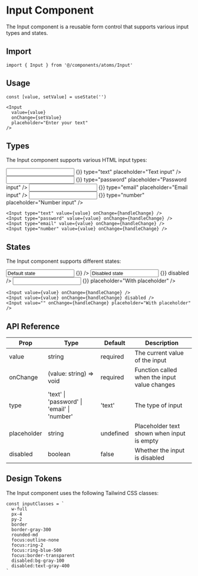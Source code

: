 # Input Component

The Input component is a reusable form control that supports various input types and states.

## Import

```tsx
import { Input } from '@/components/atoms/Input'
```

## Usage

```tsx
const [value, setValue] = useState('')

<Input
  value={value}
  onChange={setValue}
  placeholder="Enter your text"
/>
```

## Types

The Input component supports various HTML input types:

<div className="space-y-4 mb-6">
  <Input value="" onChange={() => {}} type="text" placeholder="Text input" />
  <Input value="" onChange={() => {}} type="password" placeholder="Password input" />
  <Input value="" onChange={() => {}} type="email" placeholder="Email input" />
  <Input value="" onChange={() => {}} type="number" placeholder="Number input" />
</div>

```tsx
<Input type="text" value={value} onChange={handleChange} />
<Input type="password" value={value} onChange={handleChange} />
<Input type="email" value={value} onChange={handleChange} />
<Input type="number" value={value} onChange={handleChange} />
```

## States

The Input component supports different states:

<div className="space-y-4 mb-6">
  <Input value="Default state" onChange={() => {}} />
  <Input value="Disabled state" onChange={() => {}} disabled />
  <Input value="" onChange={() => {}} placeholder="With placeholder" />
</div>

```tsx
<Input value={value} onChange={handleChange} />
<Input value={value} onChange={handleChange} disabled />
<Input value="" onChange={handleChange} placeholder="With placeholder" />
```

## API Reference

| Prop | Type | Default | Description |
|------|------|---------|-------------|
| value | string | required | The current value of the input |
| onChange | (value: string) => void | required | Function called when the input value changes |
| type | 'text' \| 'password' \| 'email' \| 'number' | 'text' | The type of input |
| placeholder | string | undefined | Placeholder text shown when input is empty |
| disabled | boolean | false | Whether the input is disabled |

## Design Tokens

The Input component uses the following Tailwind CSS classes:

```tsx
const inputClasses = `
  w-full 
  px-4 
  py-2 
  border 
  border-gray-300 
  rounded-md 
  focus:outline-none 
  focus:ring-2 
  focus:ring-blue-500 
  focus:border-transparent 
  disabled:bg-gray-100 
  disabled:text-gray-400
` 